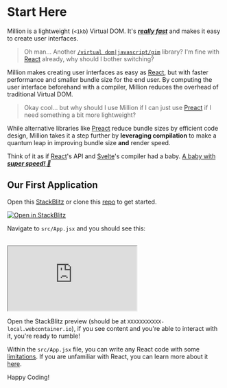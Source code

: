 # Start Here


Million is a lightweight (`<1kb`) Virtual DOM. It's [_**really fast**_](https://millionjs.org/benchmarks) and makes it easy to create user interfaces.

> Oh man... Another [`/virtual dom|javascript/gim`](https://regexr.com/6mr5f) library? I'm fine with [React](https://reactjs.org) already, why should I bother switching?

Million makes creating user interfaces as easy as [React](https://reactjs.org), but with faster performance and smaller bundle size for the end user. By computing the user interface beforehand with a compiler, Million reduces the overhead of traditional Virtual DOM.

> Okay cool... but why should I use Million if I can just use [Preact](https://preactjs.com/) if I need something a bit more lightweight?

While alternative libraries like [Preact](https://preactjs.com/) reduce bundle sizes by efficient code design, Million takes it a step further by **leveraging compilation** to make a quantum leap in improving bundle size **and** render speed.

Think of it as if [React](https://preactjs.com/)'s API and [Svelte](https://svelte.dev/)'s compiler had a baby. [A baby with _**super speed! 👶**_](https://millionjs.org/benchmarks)

## Our First Application

Open this [StackBlitz](https://stackblitz.com/github/aidenybai/million-react?file=src%2FApp.jsx) or clone this [repo](https://github.com/aidenybai/million-react) to get started.

[![Open in StackBlitz](https://developer.stackblitz.com/img/open_in_stackblitz.svg)](https://stackblitz.com/github/aidenybai/million-react?file=src%2FApp.jsx)

Navigate to `src/App.jsx` and you should see this:

<br />
<iframe
  style={{ width: '100%', height: '69vh' }}
  src="https://stackblitz.com/github/aidenybai/million-react?file=src%2FApp.jsx&embed=1&hideExplorer=1&hidedevtools=1&devtoolsheight=0"
></iframe>

Open the StackBlitz preview (should be at `XXXXXXXXXXX-local.webcontainer.io`), if you see content and you're able to interact with it, you're ready to rumble!

Within the `src/App.jsx` file, you can write any React code with some [limitations](https://github.com/aidenybai/million-react#limitations). If you are unfamiliar with React, you can learn more about it [here](https://reactjs.org/docs/getting-started.html).

Happy Coding!

